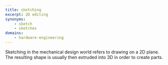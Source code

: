 ```yaml
---
title: sketching
excerpt: 2D editing
synonyms:
    - sketch
    - sketches
domains:
    - hardware-engineering
---
```


Sketching in the mechanical design world refers to drawing on a 2D plane. The resulting shape is usually then extruded into 3D in order to create parts.
